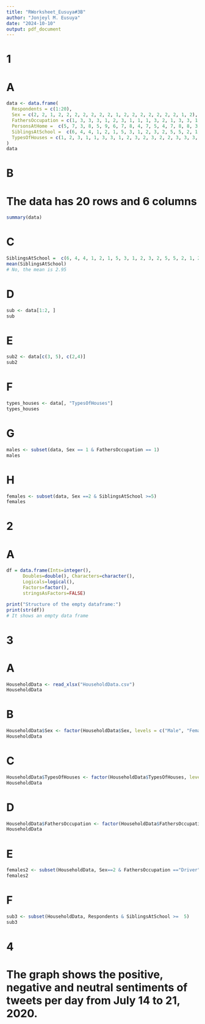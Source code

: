 ```yaml
---
title: "RWorksheet_Eusuya#3B"
author: "Jonjeyl M. Eusuya"
date: "2024-10-10"
output: pdf_document
---
```


# 1
# A 
```r

data <- data.frame(
  Respondents = c(1:20),
  Sex = c(2, 2, 1, 2, 2, 2, 2, 2, 2, 2, 1, 2, 2, 2, 2, 2, 2, 2, 1, 2),
  FathersOccupation = c(1, 3, 3, 3, 1, 2, 3, 1, 1, 1, 3, 2, 1, 3, 3, 1, 3, 1, 2, 1) ,
  PersonsAtHome =  c(5, 7, 3, 8, 5, 9, 6, 7, 8, 4, 7, 5, 4, 7, 8, 8, 3, 11, 7, 6),
  SiblingsAtSchool =  c(6, 4, 4, 1, 2, 1, 5, 3, 1, 2, 3, 2, 5, 5, 2, 1, 2, 5, 3, 2),
  TypesOfHouses = c(1, 2, 3, 1, 1, 3, 3, 1, 2, 3, 2, 3, 2, 2, 3, 3, 3, 3, 3, 2)
)
data
```
# B 
# The data has 20 rows and 6 columns
```r
summary(data)
```

# C 
```r
SiblingsAtSchool =  c(6, 4, 4, 1, 2, 1, 5, 3, 1, 2, 3, 2, 5, 5, 2, 1, 2, 5, 3, 2)
mean(SiblingsAtSchool)
# No, the mean is 2.95
```
# D
```r
sub <- data[1:2, ]
sub
```
# E
```r
sub2 <- data[c(3, 5), c(2,4)]
sub2
```
# F
```r
types_houses <- data[, "TypesOfHouses"]
types_houses
```
# G
```r
males <- subset(data, Sex == 1 & FathersOccupation == 1)
males
```
# H
```r
females <- subset(data, Sex ==2 & SiblingsAtSchool >=5)
females
```
# 2
# A
```r
df = data.frame(Ints=integer(),
      Doubles=double(), Characters=character(),
      Logicals=logical(),
      Factors=factor(),
      stringsAsFactors=FALSE)

print("Structure of the empty dataframe:")
print(str(df))
# It shows an empty data frame
```
# 3
# A
```r
HouseholdData <- read_xlsx("HouseholdData.csv")
HouseholdData
```
# B
```r
HouseholdData$Sex <- factor(HouseholdData$Sex, levels = c("Male", "Female"), labels = c(1,2))
HouseholdData
```
# C
```r
HouseholdData$TypesOfHouses <- factor(HouseholdData$TypesOfHouses, levels = c("Wood", "Congrete", "Semi-congrete"), labels = c(1, 2, 3))
HouseholdData
```
# D
```r
HouseholdData$FathersOccupation <- factor(HouseholdData$FathersOccupation, levels = c(1, 2, 3), labels = c("Farmer", "Driver", "Others"))
HouseholdData
```
# E
```r
females2 <- subset(HouseholdData, Sex==2 & FathersOccupation =="Driver")
females2
```
# F
```r
sub3 <- subset(HouseholdData, Respondents & SiblingsAtSchool >=  5)
sub3
```
# 4
# The graph shows the positive, negative and neutral sentiments of tweets per day from July 14 to 21, 2020.